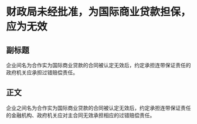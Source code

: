 # 财政局未经批准，为国际商业贷款担保，应为无效
## 副标题
企业间名为合作实为国际商业贷款的合同被认定无效后，约定承担连带保证责任的政府机关应承担过错赔偿责任。
## 正文
企业之间名为合作实为国际商业贷款的合同被认定无效后，约定承担连带保证责任的金融机构、政府机关应对主合同无效承担相应的过错赔偿责任。